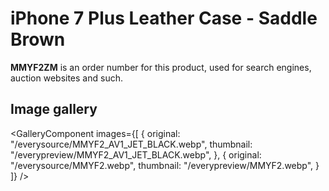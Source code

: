 
# iPhone 7 Plus Leather Case - Saddle Brown

<Callout type='info' emoji='👉🏻'>**MMYF2ZM** is an order number for this product, used for search engines, auction websites and such.</Callout>

## Image gallery

<GalleryComponent
    images={[
      {
        original: "/everysource/MMYF2_AV1_JET_BLACK.webp",
        thumbnail: "/everypreview/MMYF2_AV1_JET_BLACK.webp",
      },
      {
        original: "/everysource/MMYF2.webp",
        thumbnail: "/everypreview/MMYF2.webp",
      }
    ]}
  />

